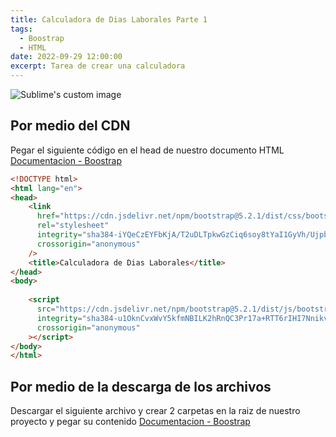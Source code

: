 ```yaml
---
title: Calculadora de Dias Laborales Parte 1
tags:
  - Boostrap
  - HTML
date: 2022-09-29 12:00:00
excerpt: Tarea de crear una calculadora
---
```


<div>
  <img
  style={{width: '100%'}} 
  src="https://res.cloudinary.com/dr3egho5s/image/upload/v1664441577/Generation%2018%20-%20Blog/Tareas/003_fn4t9s.png" 
  alt="Sublime's custom image"
  />
</div>

## Por medio del CDN
Pegar el siguiente código en el head de nuestro documento HTML
[Documentacion - Boostrap](https://getbootstrap.com/docs/5.2/getting-started/introduction/#quick-start)
```html
<!DOCTYPE html>
<html lang="en">
<head>
    <link
      href="https://cdn.jsdelivr.net/npm/bootstrap@5.2.1/dist/css/bootstrap.min.css"
      rel="stylesheet"
      integrity="sha384-iYQeCzEYFbKjA/T2uDLTpkwGzCiq6soy8tYaI1GyVh/UjpbCx/TYkiZhlZB6+fzT"
      crossorigin="anonymous"
    />
    <title>Calculadora de Dias Laborales</title>
</head>
<body>
  
    <script
      src="https://cdn.jsdelivr.net/npm/bootstrap@5.2.1/dist/js/bootstrap.bundle.min.js"
      integrity="sha384-u1OknCvxWvY5kfmNBILK2hRnQC3Pr17a+RTT6rIHI7NnikvbZlHgTPOOmMi466C8"
      crossorigin="anonymous"
    ></script>
</body>
</html>
```

## Por medio de la descarga de los archivos
Descargar el siguiente archivo y crear 2 carpetas en la raiz de nuestro proyecto y pegar su contenido
[Documentacion - Boostrap](https://getbootstrap.com/docs/5.2/getting-started/introduction/#quick-start)
